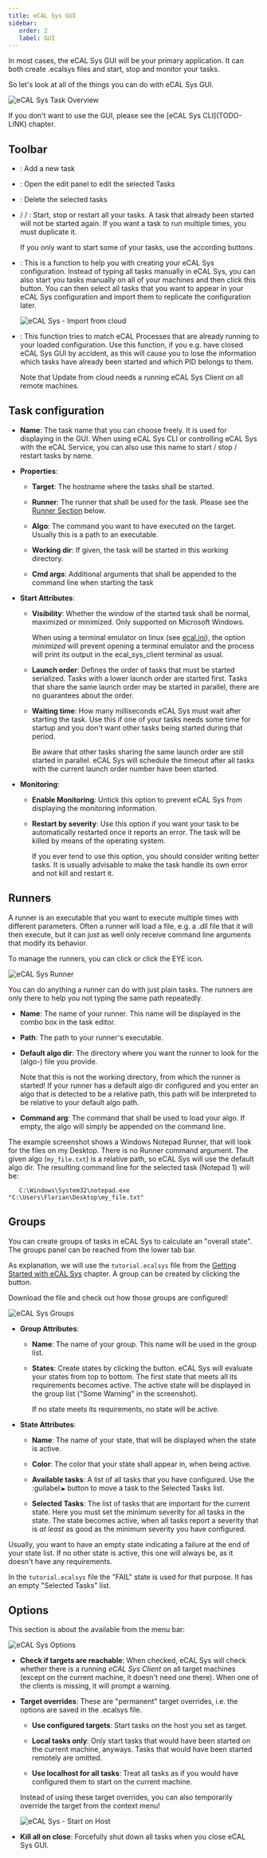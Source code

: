 ```yaml
---
title: eCAL Sys GUI
sidebar:
   order: 2
   label: GUI
---
```



In most cases, the eCAL Sys GUI will be your primary application.
It can both create .ecalsys files and start, stop and monitor your tasks.

So let's look at all of the things you can do with eCAL Sys GUI.

![eCAL Sys Task Overview](../../../../../assets/ecal_sys_task_overview.png)

<Aside type="tip">
  If you don't want to use the GUI, please see the [eCAL Sys CLI](TODO-LINK) chapter.
</Aside>

## Toolbar

- <Badge text="Add" variant="success" size="medium" />: Add a new task

- <Badge text="Edit" variant="caution" size="medium" />: Open the edit panel to edit the selected Tasks

- <Badge text="Delete" variant="danger" size="medium" />: Delete the selected tasks

- <Badge text="Start" variant="success" size="medium" /> / <Badge text="Stop" variant="danger" size="medium" /> / <Badge text="Restart" variant="note" size="medium" />:
  Start, stop or restart all your tasks.
  A task that already been started will not be started again.
  If you want a task to run multiple times, you must duplicate it.

  If you only want to start some of your tasks, use the according buttons.

- <Badge text="Import from cloud..." variant="note" size="medium" />:
  This is a function to help you with creating your eCAL Sys configuration.
  Instead of typing all tasks manually in eCAL Sys, you can also start you tasks manually on all of your machines and then click this button.
  You can then select all tasks that you want to appear in your eCAL Sys configuration and import them to replicate the configuration later.

  ![eCAL Sys - Import from cloud](../../../../../assets/ecal_sys_import_from_cloud.png)

- <Badge text="Update from cloud" variant="note" size="medium" />:
  This function tries to match eCAL Processes that are already running to your loaded configuration.
  Use this function, if you e.g. have closed eCAL Sys GUI by accident, as this will cause you to lose the information which tasks have already been started and which PID belongs to them.

  Note that Update from cloud needs a running eCAL Sys Client on all remote machines.

## Task configuration

- **Name**:
  The task name that you can choose freely.
  It is used for displaying in the GUI.
  When using eCAL Sys CLI or controlling eCAL Sys with the eCAL Service, you can also use this name to start / stop / restart tasks by name.

- **Properties**:

  - **Target**:
    The hostname where the tasks shall be started.

  - **Runner**:
    The runner that shall be used for the task.
    Please see the [Runner Section](#runners) below.

  - **Algo**:
    The command you want to have executed on the target.
    Usually this is a path to an executable.

  - **Working dir**:
    If given, the task will be started in this working directory.

  - **Cmd args**:
    Additional arguments that shall be appended to the command line when starting the task

- **Start Attributes**:

  - **Visibility**:
    Whether the window of the started task shall be normal, maximized or minimized.
    Only supported on Microsoft Windows.

    When using a terminal emulator on linux (see [ecal.ini](/using_ecal/configuration/ecal_ini/#process)), the option *minimized* will prevent opening a terminal emulator and the process will print its output in the ecal_sys_client terminal as usual.
    
  - **Launch order**:
    Defines the order of tasks that must be started serialized.
    Tasks with a lower launch order are started first.
    Tasks that share the same launch order may be started in parallel, there are no guarantees about the order.    

  - **Waiting time**:
    How many milliseconds eCAL Sys must wait after starting the task.
    Use this if one of your tasks needs some time for startup and you don't want other tasks being started during that period.
    
    Be aware that other tasks sharing the same launch order are still started in parallel.
    eCAL Sys will schedule the timeout after all tasks with the current launch order number have been started.

- **Monitoring**:

  - **Enable Monitoring**:
    Untick this option to prevent eCAL Sys from displaying the monitoring information.

  - **Restart by severity**:
    Use this option if you want your task to be automatically restarted once it reports an error.
    The task will be killed by means of the operating system.

    If you ever tend to use this option, you should consider writing better tasks.
    It is usually advisable to make the task handle its own error and not kill and restart it.

## Runners

A runner is an executable that you want to execute multiple times with different parameters.
Often a runner will load a file, e.g. a .dll file that it will then execute, but it can just as well only receive command line arguments that modify its behavior.

To manage the runners, you can click <Badge text="View / Runners" variant="note" size="medium" /> or click the EYE icon.

![eCAL Sys Runner](../../../../../assets/ecal_sys_runner_annotated.svg)

<Aside>
   You can do anything a runner can do with just plain tasks.
   The runners are only there to help you not typing the same path repeatedly.
</Aside>

- **Name**:
  The name of your runner.
  This name will be displayed in the combo box in the task editor.

- **Path**:
  The path to your runner's executable.

- **Default algo dir**:
  The directory where you want the runner to look for the (algo-) file you provide.
  
  Note that this is not the working directory, from which the runner is started!
  If your runner has a default algo dir configured and you enter an algo that is detected to be a relative path, this path will be interpreted to be relative to your default algo path.

- **Command arg**:
  The command that shall be used to load your algo.
  If empty, the algo will simply be appended on the command line.

The example screenshot shows a Windows Notepad Runner, that will look for the files on my Desktop.
There is no Runner command argument.
The given algo (``my_file.txt``) is a relative path, so eCAL Sys will use the default algo dir.
The resulting command line for the selected task (Notepad 1) will be:

```shell
   C:\Windows\System32\notepad.exe "C:\Users\Florian\Desktop\my_file.txt"
```

## Groups

You can create groups of tasks in eCAL Sys to calculate an "overall state".
The groups panel can be reached from the lower tab bar.

As explanation, we will use the ``tutorial.ecalsys`` file from the [Getting Started with eCAL Sys](/getting_started/6-applications/6_4_sys/) chapter.
A group can be created by clicking the <Badge text="Add" variant="success" size="medium" /> button.

<Aside type="tip">
   Download the file and check out how those groups are configured!
</Aside>

![eCAL Sys Groups](../../../../../assets/ecal_sys_groups_annotated.svg)

- **Group Attributes**:
  
  - **Name**:
    The name of your group.
    This name will be used in the group list.

  - **States**:
    Create states by clicking the <Badge text="+" variant="success" size="medium" /> button.
    eCAL Sys will evaluate your states from top to bottom.
    The first state that meets all its requirements becomes active.
    The active state will be displayed in the group list ("Some Warning" in the screenshot).

    If no state meets its requirements, no state will be active.

- **State Attributes**:

  - **Name**:
    The name of your state, that will be displayed when the state is active.

  - **Color**:
    The color that your state shall appear in, when being active.

  - **Available tasks**:
    A list of all tasks that you have configured.
    Use the :guilabel:`▶` button to move a task to the Selected Tasks list.

  - **Selected Tasks**:
    The list of tasks that are important for the current state.
    Here you must set the minimum severity for all tasks in the state.
    The state becomes active, when all tasks report a severity that is *at least* as good as the minimum severity you have configured.

<Aside type="tip">
   Usually, you want to have an empty state indicating a failure at the end of your state list.
   If no other state is active, this one will always be, as it doesn't have any requirements.

   In the ``tutorial.ecalsys`` file the "FAIL" state is used for that purpose.
   It has an empty "Selected Tasks" list.
</Aside>

## Options

This section is about the <Badge text="Options" variant="note" size="medium" /> available from the menu bar:

![eCAL Sys Options](../../../../../assets/ecal_sys_options.png)

- **Check if targets are reachable**:
  When checked, eCAL Sys will check whether there is a running *eCAL Sys Client* on all target machines (except on the current machine, it doesn't need one there).
  When one of the clients is missing, it will prompt a warning.

- **Target overrides**:
  These are "permanent" target overrides, i.e. the options are saved in the .ecalsys file.

  - **Use configured targets**:
    Start tasks on the host you set as target.

  - **Local tasks only**:
    Only start tasks that would have been started on the current machine, anyways.
    Tasks that would have been started remotely are omitted.
  
  - **Use localhost for all tasks**:
    Treat all tasks as if you would have configured them to start on the current machine.

  <Aside type="tip">
     Instead of using these target overrides, you can also temporarily override the target from the context menu!

     ![eCAL Sys - Start on Host](../../../../../assets/ecal_sys_start_on_host.png)
  </Aside>

- **Kill all on close**:
  Forcefully shut down all tasks when you close eCAL Sys GUI.